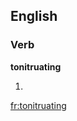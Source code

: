 
==English==

===Verb===
'''tonitruating'''

# {{present participle of|tonitruate}}

[[fr:tonitruating]]